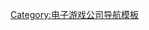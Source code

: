 {{Navbox
|name = Quantic Dream
|title = [[Quantic Dream|量子梦境]]
|state = {{{state|autocollapse}}}
|listclass = hlist
|group1 = 遊戲
|list1 = 
* [[惡靈都市]]
* [[华氏 (2005年游戏)|靛青预言]]
* [[暴雨殺機]]
* [[超能殺機：兩個靈魂]]
* [[底特律：變人|底特律：化身為人]]

|group2 = [[動作捕捉]]作品
|list2 = [[妖獸世紀|諸神混亂之女神陷阱]]

|group3 = 發行商
|list3 = 
* [[Eidos Interactive]]
* [[雅達利]]
* [[索尼電腦娛樂]]

|group4 = 相關人物
|list4 = 
* [[大卫·凯奇]]
* {{le|纪尧姆·戴·冯多姆|Guillaume de Fondaumière}}
* {{le|诺曼·柯貝爾|Normand Corbeil}}

}}<noinclude>
{{collapsible option}}
[[Category:电子游戏公司导航模板]]
</noinclude>